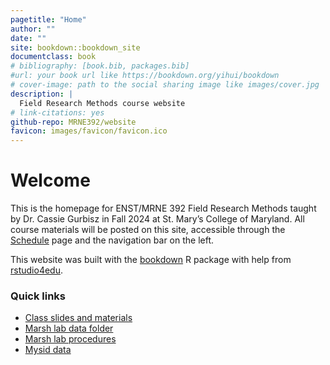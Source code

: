 ```yaml
--- 
pagetitle: "Home"
author: ""
date: ""
site: bookdown::bookdown_site
documentclass: book
# bibliography: [book.bib, packages.bib]
#url: your book url like https://bookdown.org/yihui/bookdown
# cover-image: path to the social sharing image like images/cover.jpg
description: |
  Field Research Methods course website
# link-citations: yes
github-repo: MRNE392/website
favicon: images/favicon/favicon.ico
---
```

# Welcome {-}

This is the homepage for ENST/MRNE 392 Field Research Methods taught by Dr. Cassie Gurbisz in Fall 2024 at St. Mary's College of Maryland. All course materials will be posted on this site, accessible through the [Schedule](https://MRNE392.github.io/website/schedule.html) page and the navigation bar on the left.

This website was built with the [bookdown](https://bookdown.org/yihui/bookdown) R package with help from [rstudio4edu](https://rstudio4edu.github.io/rstudio4edu-book/). 

### Quick links {-}

* [Class slides and materials](https://drive.google.com/drive/folders/1A1BKo5SIcn_bMJlgLz4NALcflAqqoPVd?usp=sharing)
* [Marsh lab data folder](https://drive.google.com/drive/folders/1V54Fckddxa9uEvRUFYMo4Ux1ReRa8och?usp=sharing)
* [Marsh lab procedures](https://drive.google.com/drive/folders/1lHouLH2q0fhekwGm9zjF8ssV7rdp6hya?usp=sharing)
* [Mysid data](https://docs.google.com/spreadsheets/d/1fHhcmFV_zDn23SuqXp8ZTObDA0lNyqpk/edit?gid=1258031574#gid=1258031574)





